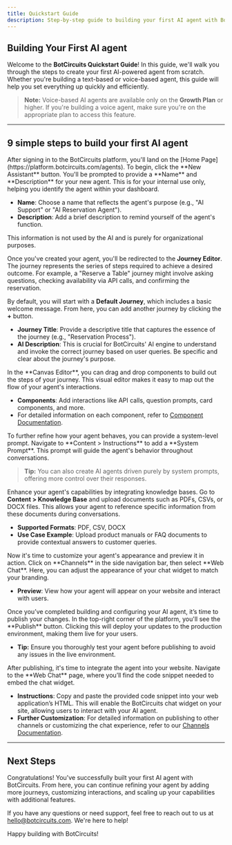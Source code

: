 ```yaml
---
title: Quickstart Guide
description: Step-by-step guide to building your first AI agent with BotCircuits and integrating it into your website.
---
```


## Building Your First AI agent

Welcome to the **BotCircuits Quickstart Guide**! In this guide, we'll walk you through the steps to create your first AI-powered agent from scratch. Whether you're building a text-based or voice-based agent, this guide will help you set everything up quickly and efficiently.

> **Note:** Voice-based AI agents are available only on the **Growth Plan** or higher. If you're building a voice agent, make sure you're on the appropriate plan to access this feature.

---

## 9 simple steps to build your first AI agent

<Step stepNumber="1">

<Accordion title="Creating a New Agent">
After signing in to the BotCircuits platform, you'll land on the [Home Page](https://platform.botcircuits.com/agents). To begin, click the **New Assistant** button.
</Accordion>
</Step>

<Step stepNumber="2">

<Accordion title="Naming and Describing Your Agent">
You'll be prompted to provide a **Name** and **Description** for your new agent. This is for your internal use only, helping you identify the agent within your dashboard.

- **Name**: Choose a name that reflects the agent's purpose (e.g., "AI Support" or "AI Reservation Agent").
- **Description**: Add a brief description to remind yourself of the agent's function.

This information is not used by the AI and is purely for organizational purposes.
</Accordion>
</Step>

<Step stepNumber="3">

<Accordion title="Designing the User Journey">

Once you've created your agent, you'll be redirected to the **Journey Editor**. The journey represents the series of steps required to achieve a desired outcome. For example, a "Reserve a Table" journey might involve asking questions, checking availability via API calls, and confirming the reservation.

By default, you will start with a **Default Journey**, which includes a basic welcome message. From here, you can add another journey by clicking the **+** button.

- **Journey Title**: Provide a descriptive title that captures the essence of the journey (e.g., "Reservation Process").
- **AI Description**: This is crucial for BotCircuits' AI engine to understand and invoke the correct journey based on user queries. Be specific and clear about the journey's purpose.
</Accordion>
</Step>

<Step stepNumber="4">

<Accordion title="Customizing the Journey Steps">
In the **Canvas Editor**, you can drag and drop components to build out the steps of your journey. This visual editor makes it easy to map out the flow of your agent's interactions.

- **Components**: Add interactions like API calls, question prompts, card components, and more.
- For detailed information on each component, refer to [Component Documentation](/journey-components).
</Accordion>
</Step>

<Step stepNumber="5">

<Accordion title="Customizing the AI Agent's Behavior">
To further refine how your agent behaves, you can provide a system-level prompt. Navigate to **Content > Instructions** to add a **System Prompt**. This prompt will guide the agent's behavior throughout conversations.

> **Tip:** You can also create AI agents driven purely by system prompts, offering more control over their responses.
</Accordion>
</Step>

<Step stepNumber="6">
<Accordion title="Integrating Knowledge Bases">

Enhance your agent's capabilities by integrating knowledge bases. Go to **Content > Knowledge Base** and upload documents such as PDFs, CSVs, or DOCX files. This allows your agent to reference specific information from these documents during conversations.

- **Supported Formats**: PDF, CSV, DOCX
- **Use Case Example**: Upload product manuals or FAQ documents to provide contextual answers to customer queries.
</Accordion>
</Step>

<Step stepNumber="7">

<Accordion title="Customizing Web Chat Appearance">
Now it's time to customize your agent's appearance and preview it in action. Click on **Channels** in the side navigation bar, then select **Web Chat**. Here, you can adjust the appearance of your chat widget to match your branding.

- **Preview**: View how your agent will appear on your website and interact with users.
</Accordion>
</Step>

<Step stepNumber="8">
<Accordion title="Publishing Your Changes">
Once you’ve completed building and configuring your AI agent, it’s time to publish your changes. In the top-right corner of the platform, you'll see the **Publish** button. Clicking this will deploy your updates to the production environment, making them live for your users.

- **Tip:** Ensure you thoroughly test your agent before publishing to avoid any issues in the live environment.
</Accordion>
</Step>

<Step stepNumber="9">

<Accordion title="Embedding the Chat Widget">
After publishing, it's time to integrate the agent into your website. Navigate to the **Web Chat** page, where you’ll find the code snippet needed to embed the chat widget.

- **Instructions**: Copy and paste the provided code snippet into your web application’s HTML. This will enable the BotCircuits chat widget on your site, allowing users to interact with your AI agent.
- **Further Customization**: For detailed information on publishing to other channels or customizing the chat experience, refer to our [Channels Documentation](/channels).
</Accordion>
</Step>

---

## Next Steps

Congratulations! You've successfully built your first AI agent with BotCircuits. From here, you can continue refining your agent by adding more journeys, customizing interactions, and scaling up your capabilities with additional features.

If you have any questions or need support, feel free to reach out to us at [hello@botcircuits.com](mailto:hello@botcircuits.com). We're here to help!

Happy building with BotCircuits!
